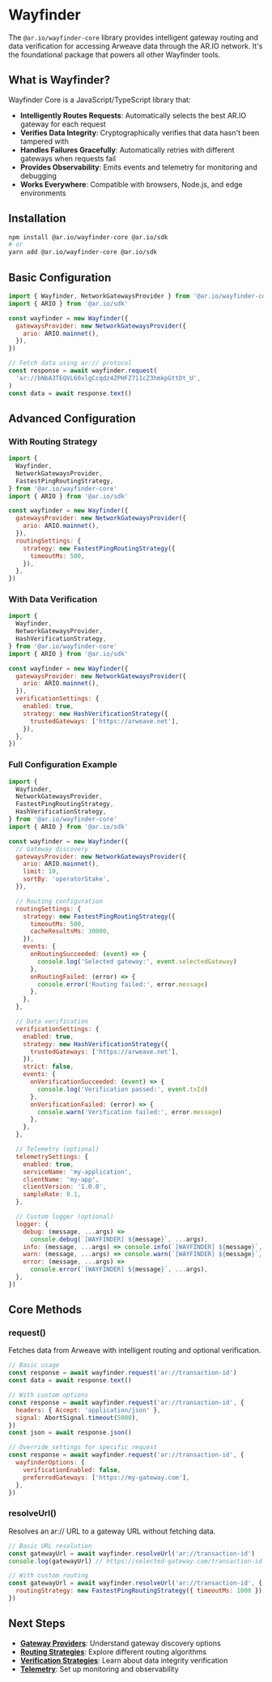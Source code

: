 # Wayfinder

The `@ar.io/wayfinder-core` library provides intelligent gateway routing and data verification for accessing Arweave data through the AR.IO network. It's the foundational package that powers all other Wayfinder tools.

## What is Wayfinder?

Wayfinder Core is a JavaScript/TypeScript library that:

- **Intelligently Routes Requests**: Automatically selects the best AR.IO gateway for each request
- **Verifies Data Integrity**: Cryptographically verifies that data hasn't been tampered with
- **Handles Failures Gracefully**: Automatically retries with different gateways when requests fail
- **Provides Observability**: Emits events and telemetry for monitoring and debugging
- **Works Everywhere**: Compatible with browsers, Node.js, and edge environments

## Installation

```bash
npm install @ar.io/wayfinder-core @ar.io/sdk
# or
yarn add @ar.io/wayfinder-core @ar.io/sdk
```

## Basic Configuration

```javascript
import { Wayfinder, NetworkGatewaysProvider } from '@ar.io/wayfinder-core'
import { ARIO } from '@ar.io/sdk'

const wayfinder = new Wayfinder({
  gatewaysProvider: new NetworkGatewaysProvider({
    ario: ARIO.mainnet(),
  }),
})

// Fetch data using ar:// protocol
const response = await wayfinder.request(
  'ar://bNbA3TEQVL60xlgCcqdz4ZPHFZ711cZ3hmkpGttDt_U',
)
const data = await response.text()
```

## Advanced Configuration

### With Routing Strategy

```javascript
import {
  Wayfinder,
  NetworkGatewaysProvider,
  FastestPingRoutingStrategy,
} from '@ar.io/wayfinder-core'
import { ARIO } from '@ar.io/sdk'

const wayfinder = new Wayfinder({
  gatewaysProvider: new NetworkGatewaysProvider({
    ario: ARIO.mainnet(),
  }),
  routingSettings: {
    strategy: new FastestPingRoutingStrategy({
      timeoutMs: 500,
    }),
  },
})
```

### With Data Verification

```javascript
import {
  Wayfinder,
  NetworkGatewaysProvider,
  HashVerificationStrategy,
} from '@ar.io/wayfinder-core'
import { ARIO } from '@ar.io/sdk'

const wayfinder = new Wayfinder({
  gatewaysProvider: new NetworkGatewaysProvider({
    ario: ARIO.mainnet(),
  }),
  verificationSettings: {
    enabled: true,
    strategy: new HashVerificationStrategy({
      trustedGateways: ['https://arweave.net'],
    }),
  },
})
```

### Full Configuration Example

```javascript
import {
  Wayfinder,
  NetworkGatewaysProvider,
  FastestPingRoutingStrategy,
  HashVerificationStrategy,
} from '@ar.io/wayfinder-core'
import { ARIO } from '@ar.io/sdk'

const wayfinder = new Wayfinder({
  // Gateway discovery
  gatewaysProvider: new NetworkGatewaysProvider({
    ario: ARIO.mainnet(),
    limit: 10,
    sortBy: 'operatorStake',
  }),

  // Routing configuration
  routingSettings: {
    strategy: new FastestPingRoutingStrategy({
      timeoutMs: 500,
      cacheResultsMs: 30000,
    }),
    events: {
      onRoutingSucceeded: (event) => {
        console.log('Selected gateway:', event.selectedGateway)
      },
      onRoutingFailed: (error) => {
        console.error('Routing failed:', error.message)
      },
    },
  },

  // Data verification
  verificationSettings: {
    enabled: true,
    strategy: new HashVerificationStrategy({
      trustedGateways: ['https://arweave.net'],
    }),
    strict: false,
    events: {
      onVerificationSucceeded: (event) => {
        console.log('Verification passed:', event.txId)
      },
      onVerificationFailed: (error) => {
        console.warn('Verification failed:', error.message)
      },
    },
  },

  // Telemetry (optional)
  telemetrySettings: {
    enabled: true,
    serviceName: 'my-application',
    clientName: 'my-app',
    clientVersion: '1.0.0',
    sampleRate: 0.1,
  },

  // Custom logger (optional)
  logger: {
    debug: (message, ...args) =>
      console.debug(`[WAYFINDER] ${message}`, ...args),
    info: (message, ...args) => console.info(`[WAYFINDER] ${message}`, ...args),
    warn: (message, ...args) => console.warn(`[WAYFINDER] ${message}`, ...args),
    error: (message, ...args) =>
      console.error(`[WAYFINDER] ${message}`, ...args),
  },
})
```

## Core Methods

### request()

Fetches data from Arweave with intelligent routing and optional verification.

```javascript
// Basic usage
const response = await wayfinder.request('ar://transaction-id')
const data = await response.text()

// With custom options
const response = await wayfinder.request('ar://transaction-id', {
  headers: { Accept: 'application/json' },
  signal: AbortSignal.timeout(5000),
})
const json = await response.json()

// Override settings for specific request
const response = await wayfinder.request('ar://transaction-id', {
  wayfinderOptions: {
    verificationEnabled: false,
    preferredGateways: ['https://my-gateway.com'],
  },
})
```

### resolveUrl()

Resolves an ar:// URL to a gateway URL without fetching data.

```javascript
// Basic URL resolution
const gatewayUrl = await wayfinder.resolveUrl('ar://transaction-id')
console.log(gatewayUrl) // https://selected-gateway.com/transaction-id

// With custom routing
const gatewayUrl = await wayfinder.resolveUrl('ar://transaction-id', {
  routingStrategy: new FastestPingRoutingStrategy({ timeoutMs: 1000 }),
})
```

## Next Steps

- **[Gateway Providers](/wayfinder/core/gateway-providers)**: Understand gateway discovery options
- **[Routing Strategies](/wayfinder/core/routing-strategies)**: Explore different routing algorithms
- **[Verification Strategies](/wayfinder/core/verification-strategies)**: Learn about data integrity verification
- **[Telemetry](/wayfinder/core/telemetry)**: Set up monitoring and observability

